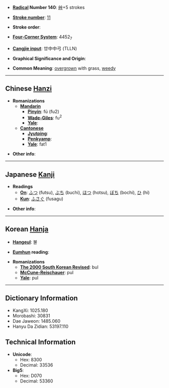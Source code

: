 * '''[[Wiktionary:Chinese radical index| Radical]] Number 140''': [[Wiktionary:Chinese radical index 艸|艸]]+5 strokes

* '''[[Wiktionary:Chinese total strokes index|Stroke number]]''': [[Wiktionary:Chinese total strokes index 11|11]]

* '''Stroke order''': 

* '''[[Wiktionary:Chinese four corner index|Four-Corner System]]''': 4452<sub>7</sub>

* '''[[Wiktionary:Chinese Cangjie index|Cangjie input]]''': 廿中中弓 (TLLN)

* '''Graphical Significance and Origin''': 

* '''Common Meaning''': [[overgrown]] with grass, [[weedy]]

----

== Chinese [[Hanzi]] ==

* '''Romanizations'''
** '''[[Mandarin]]'''
*** '''[[Pinyin]]''': fú (fu2)
*** '''[[Wade-Giles]]''': fu<sup>2</sup>
*** '''[[Yale]]''': 
** '''[[Cantonese]]'''
*** '''[[Jyutping]]''':
*** '''[[Penkyamp]]''': 
*** '''[[Yale]]''': fat1

* '''Other info''': 

----

== Japanese [[Kanji]] ==

* '''Readings'''
** '''[[On]]''': [[ふつ]] (futsu), [[ぶち]] (buchi), [[ほつ]] (hotsu), [[ぼち]] (bochi), [[ひ]] (hi)
** '''[[Kun]]''': [[ふさぐ]] (fusagu)

* '''Other info''':  

----

== Korean [[Hanja]] ==

* '''[[Hangeul]]''': 불

* '''[[Eumhun]] reading''': 

* '''Romanizations'''
** '''[[The 2000 South Korean Revised Romanization|The 2000 South Korean Revised]]''': bul
** '''[[McCune-Reischauer]]''': pul
** '''[[Yale]]''': pul

----

== Dictionary Information ==

* KangXi: 1025.180
* Morobashi: 30831
* Dae Jaweon: 1485.060
* Hanyu Da Zidian: 53197.110

== Technical Information ==

* '''Unicode''':
** Hex: 8300
** Decimal: 33536
* '''Big5''':
** Hex: D070
** Decimal: 53360